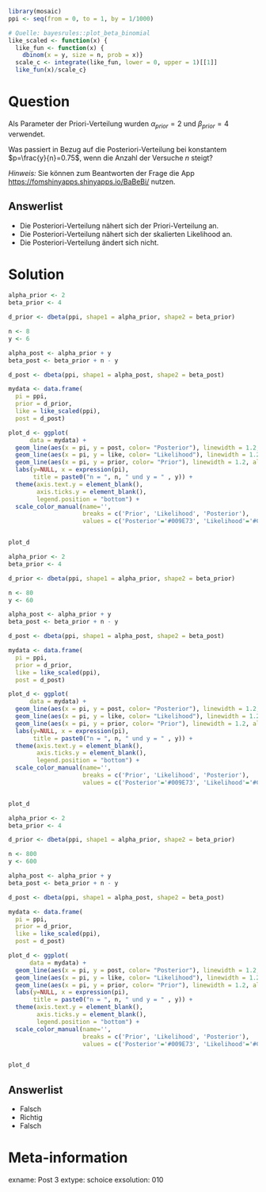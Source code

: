 ```r
library(mosaic)
ppi <- seq(from = 0, to = 1, by = 1/1000)

# Quelle: bayesrules::plot_beta_binomial
like_scaled <- function(x) {
  like_fun <- function(x) {
    dbinom(x = y, size = n, prob = x)}
  scale_c <- integrate(like_fun, lower = 0, upper = 1)[[1]]
  like_fun(x)/scale_c}
```

Question
========

Als Parameter der Priori-Verteilung wurden $\alpha_{prior}=2$ und $\beta_{prior}=4$ verwendet.

Was passiert in Bezug auf die Posteriori-Verteilung bei konstantem $p=\frac{y}{n}=0.75$, wenn die Anzahl der Versuche $n$ steigt?

*Hinweis:* Sie können zum Beantworten der Frage die App <https://fomshinyapps.shinyapps.io/BaBeBi/> nutzen.

Answerlist
----------
* Die Posteriori-Verteilung nähert sich der Priori-Verteilung an.
* Die Posteriori-Verteilung nähert sich der skalierten Likelihood an.
* Die Posteriori-Verteilung ändert sich nicht.


Solution
========

```r
alpha_prior <- 2
beta_prior <- 4

d_prior <- dbeta(ppi, shape1 = alpha_prior, shape2 = beta_prior)

n <- 8
y <- 6

alpha_post <- alpha_prior + y
beta_post <- beta_prior + n - y

d_post <- dbeta(ppi, shape1 = alpha_post, shape2 = beta_post)

mydata <- data.frame(
  pi = ppi,
  prior = d_prior,
  like = like_scaled(ppi),
  post = d_post)

plot_d <- ggplot(
      data = mydata) +
  geom_line(aes(x = pi, y = post, color= "Posterior"), linewidth = 1.2, alpha = 0.8) + 
  geom_line(aes(x = pi, y = like, color= "Likelihood"), linewidth = 1.2, alpha = 0.8) +
  geom_line(aes(x = pi, y = prior, color= "Prior"), linewidth = 1.2, alpha = 0.8) +
  labs(y=NULL, x = expression(pi),
       title = paste0("n = ", n, " und y = " , y)) +
  theme(axis.text.y = element_blank(),
        axis.ticks.y = element_blank(),
        legend.position = "bottom") +
  scale_color_manual(name='',
                     breaks = c('Prior', 'Likelihood', 'Posterior'),
                     values = c('Posterior'='#009E73', 'Likelihood'='#CC79A7', 'Prior'='#D55E00'))


plot_d
```

```r
alpha_prior <- 2
beta_prior <- 4

d_prior <- dbeta(ppi, shape1 = alpha_prior, shape2 = beta_prior)

n <- 80
y <- 60

alpha_post <- alpha_prior + y
beta_post <- beta_prior + n - y

d_post <- dbeta(ppi, shape1 = alpha_post, shape2 = beta_post)

mydata <- data.frame(
  pi = ppi,
  prior = d_prior,
  like = like_scaled(ppi),
  post = d_post)

plot_d <- ggplot(
      data = mydata) +
  geom_line(aes(x = pi, y = post, color= "Posterior"), linewidth = 1.2, alpha = 0.8) + 
  geom_line(aes(x = pi, y = like, color= "Likelihood"), linewidth = 1.2, alpha = 0.8) +
  geom_line(aes(x = pi, y = prior, color= "Prior"), linewidth = 1.2, alpha = 0.8) +
  labs(y=NULL, x = expression(pi),
       title = paste0("n = ", n, " und y = " , y)) +
  theme(axis.text.y = element_blank(),
        axis.ticks.y = element_blank(),
        legend.position = "bottom") +
  scale_color_manual(name='',
                     breaks = c('Prior', 'Likelihood', 'Posterior'),
                     values = c('Posterior'='#009E73', 'Likelihood'='#CC79A7', 'Prior'='#D55E00'))


plot_d
```


```r
alpha_prior <- 2
beta_prior <- 4

d_prior <- dbeta(ppi, shape1 = alpha_prior, shape2 = beta_prior)

n <- 800
y <- 600

alpha_post <- alpha_prior + y
beta_post <- beta_prior + n - y

d_post <- dbeta(ppi, shape1 = alpha_post, shape2 = beta_post)

mydata <- data.frame(
  pi = ppi,
  prior = d_prior,
  like = like_scaled(ppi),
  post = d_post)

plot_d <- ggplot(
      data = mydata) +
  geom_line(aes(x = pi, y = post, color= "Posterior"), linewidth = 1.2, alpha = 0.8) + 
  geom_line(aes(x = pi, y = like, color= "Likelihood"), linewidth = 1.2, alpha = 0.8) +
  geom_line(aes(x = pi, y = prior, color= "Prior"), linewidth = 1.2, alpha = 0.8) +
  labs(y=NULL, x = expression(pi),
       title = paste0("n = ", n, " und y = " , y)) +
  theme(axis.text.y = element_blank(),
        axis.ticks.y = element_blank(),
        legend.position = "bottom") +
  scale_color_manual(name='',
                     breaks = c('Prior', 'Likelihood', 'Posterior'),
                     values = c('Posterior'='#009E73', 'Likelihood'='#CC79A7', 'Prior'='#D55E00'))


plot_d
```

Answerlist
----------
* Falsch
* Richtig
* Falsch

Meta-information
================
exname: Post 3
extype: schoice
exsolution: 010
